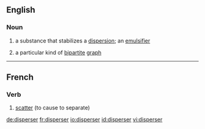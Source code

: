 ==English==
{{wikipedia}}

===Noun===
{{en-noun}}

# {{chemistry}} a substance that stabilizes a [[dispersion]]; an [[emulsifier]]
# {{graph theory}} a particular kind of [[bipartite]] [[graph]]
----

==French==

===Verb===
{{infl|fr|verb}}

# [[scatter]] (to cause to separate)

{{tbot entry|French|scatter|2008|April|fr}}

[[de:disperser]]
[[fr:disperser]]
[[io:disperser]]
[[id:disperser]]
[[vi:disperser]]